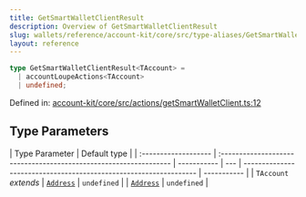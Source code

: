 ```yaml
---
title: GetSmartWalletClientResult
description: Overview of GetSmartWalletClientResult
slug: wallets/reference/account-kit/core/src/type-aliases/GetSmartWalletClientResult
layout: reference
---
```


```ts
type GetSmartWalletClientResult<TAccount> =
  | accountLoupeActions<TAccount>
  | undefined;
```

Defined in: [account-kit/core/src/actions/getSmartWalletClient.ts:12](https://github.com/alchemyplatform/aa-sdk/blob/49e74eee8606f480b200b4612d00d950da8a8742/account-kit/core/src/actions/getSmartWalletClient.ts#L12)

## Type Parameters

| Type Parameter       | Default type                                                      |
| :------------------- | :---------------------------------------------------------------- | ----------- | --- | ----------------------------------------------------------------- | ----------- |
| `TAccount` _extends_ | [`Address`](../../../../aa-sdk/core/src/type-aliases/Address.mdx) | `undefined` |     | [`Address`](../../../../aa-sdk/core/src/type-aliases/Address.mdx) | `undefined` |

